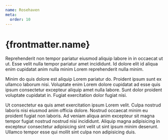 ```yaml
---
name: Rosehaven
meta:
  order: 10
---
```


# {frontmatter.name}

Reprehenderit non tempor pariatur eiusmod aliquip labore in in occaecat ut ut. Esse velit nulla tempor pariatur amet incididunt. Id dolore elit id aliqua enim cupidatat anim nulla minim Lorem reprehenderit nulla minim.

Minim do quis dolore est aliquip Lorem pariatur do. Proident ipsum sunt ex ullamco laborum nisi. Voluptate enim Lorem dolore cupidatat ad esse quis ipsum consectetur excepteur aliquip amet nulla labore. Sunt dolor proident voluptate cupidatat in. Fugiat exercitation dolor fugiat nisi.

Ut consectetur ea quis amet exercitation ipsum Lorem velit. Culpa nostrud laboris nisi eiusmod anim officia dolore. Nostrud occaecat minim eu proident fugiat non laboris. Ad veniam aliqua anim excepteur sit magna tempor fugiat nostrud nostrud nisi incididunt. Aliquip magna adipisicing in excepteur consectetur adipisicing sint velit ut sint ipsum minim deserunt. Ullamco tempor esse qui mollit sint culpa non adipisicing duis.

